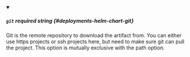 
<details className="config-field" data-expandable="false" open>
<summary>

##### `git` <span className="config-field-required" data-required="false">required</span> <span className="config-field-type">string</span> <span className="config-field-default"></span> <span className="config-field-enum"></span> {#deployments-helm-chart-git}

Git is the remote repository to download the artifact from. You can either use https projects or ssh projects here, but need to make sure git can pull the project. This option is mutually exclusive with the path option.

</summary>



</details>
